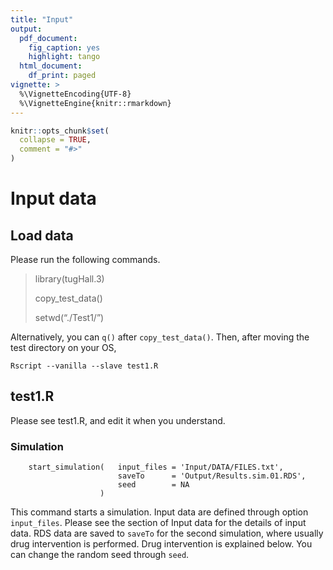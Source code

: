 ```yaml
---
title: "Input"
output:
  pdf_document: 
    fig_caption: yes
    highlight: tango
  html_document:
    df_print: paged
vignette: >
  %\VignetteEncoding{UTF-8}
  %\VignetteEngine{knitr::rmarkdown}
---
```


```r
knitr::opts_chunk$set(
  collapse = TRUE,
  comment = "#>"
)
```

# Input data

## Load data

Please run the following commands.

> library(tugHall.3)
>
> copy_test_data()
>
> setwd("./Test1/")

Alternatively, you can `q()` after `copy_test_data()`. Then, after moving the test directory on your OS,

`Rscript --vanilla --slave test1.R`

## test1.R

Please see test1.R, and edit it when you understand.

### Simulation

        start_simulation(   input_files = 'Input/DATA/FILES.txt', 
                            saveTo      = 'Output/Results.sim.01.RDS', 
                            seed        = NA
                        )

This command starts a simulation. Input data are defined through option `input_files`. Please see the section of Input data for the details of input data. RDS data are saved to `saveTo` for the second simulation, where usually drug intervention is performed. Drug intervention is explained below. You can change the random seed through `seed`.
